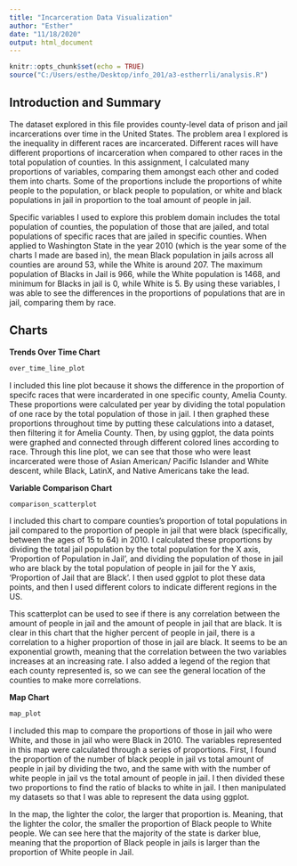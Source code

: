 ```yaml
---
title: "Incarceration Data Visualization"
author: "Esther"
date: "11/18/2020"
output: html_document
---
```


```r
knitr::opts_chunk$set(echo = TRUE)
source("C:/Users/esthe/Desktop/info_201/a3-estherrli/analysis.R")
```

## Introduction and Summary

The dataset explored in this file provides county-level data of prison and jail incarcerations over time in the United States. The problem area I explored is the inequality in different races are incarcerated. Different races will have different proportions of incarceration when compared to other races in the total population of counties. In this assignment, I calculated many proportions of variables, comparing them amongst each other and coded them into charts. Some of the proportions include the proportions of white people to the population, or black people to population, or white and black populations in jail in proportion to the toal amount of people in jail. 

Specific variables I used to explore this problem domain includes the total population of counties, the population of those that are jailed, and total populations of specific races that are jailed in specific counties. When applied to Washington State in the year 2010 (which is the year some of the charts I made are based in), the mean Black population in jails across all counties are around 53, while the White is around 207. The maximum population of Blacks in Jail is 966, while the White population is 1468, and minimum for Blacks in jail is 0, while White is 5. By using these variables, I was able to see the differences in the proportions of populations that are in jail, comparing them by race. 


## Charts


**Trends Over Time Chart**

```r
over_time_line_plot
```

I included this line plot because it shows the difference in the proportion of specifc races that were incarderated in one specific county, Amelia County. These proportions were calculated per year by dividing the total population of one race by the total population of those in jail. I then graphed these proportions throughout time by putting these calculations into a dataset, then filtering it for Amelia County. Then, by using ggplot, the data points were graphed and connected through different colored lines according to race. Through this line plot, we can see that those who were least incarcerated were those of Asian American/ Pacific Islander and White descent, while Black, LatinX, and Native Americans take the lead. 



**Variable Comparison Chart**

```r
comparison_scatterplot
```

I included this chart to compare counties's proportion of total populations in jail compared to the proportion of people in jail that were black (specifically, between the ages of 15 to 64) in 2010. I calculated these proportions by dividing the total jail population by the total population for the X axis, 'Proportion of Population in Jail', and dividing the population of those in jail who are black by the total population of people in jail for the Y axis, 'Proportion of Jail that are Black'. I then used ggplot to plot these data points, and then I used different colors to indicate different regions in the US. 

This scatterplot can be used to see if there is any correlation between the amount of people in jail and the amount of people in jail that are black. It is clear in this chart that the higher percent of people in jail, there is a correlation to a higher proportion of those in jail are black. It seems to be an exponential growth, meaning that the correlation between the two variables increases at an increasing rate. I also added a legend of the region that each county represented is, so we can see the general location of the counties to make more correlations. 



**Map Chart**

```r
map_plot
```

I included this map to compare the proportions of those in jail who were White, and those in jail who were Black in 2010. The variables represented in this map were calculated through a series of proportions. First, I found the proportion of the number of black people in jail vs total amount of people in jail by dividing the two, and the same with with the number of white people in jail vs the total amount of people in jail. I then divided these two proportions to find the ratio of blacks to white in jail. I then manipulated my datasets so that I was able to represent the data using ggplot.

In the map, the lighter the color, the larger that proportion is. Meaning, that the lighter the color, the smaller the proportion of Black people to White people. We can see here that the majority of the state is darker blue, meaning that the proportion of Black people in jails is larger than the proportion of White people in Jail. 
